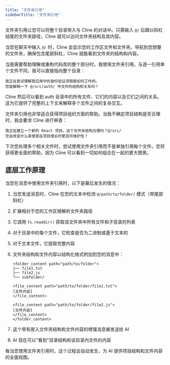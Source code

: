 ```yaml
---
title: "文件夹引用"
sidebarTitle: "文件夹引用"
---
```


文件夹引用让您可以将整个目录带入与 Cline 的对话中。只需输入 `@/` 后跟以斜杠结尾的文件夹路径，Cline 就可以访问文件夹结构及其内容。

当您在聊天中输入 `@/` 时，Cline 会显示您的工作区文件和文件夹。导航到您想要的文件夹，确保包含尾部斜杠，Cline 就能看到文件夹的结构和内容。

当我需要帮助理解或重构代码库的整个部分时，我使用文件夹引用。与逐一引用单个文件不同，我可以直接指向整个目录：

```
我正在尝试理解我应用中的身份验证流程是如何工作的。
您能解释一下 @/src/auth/ 中文件的结构和关系吗？
```

Cline 然后可以看到 auth 目录中的所有文件、它们的内容以及它们之间的关系。这为它提供了完整的上下文来解释多个文件之间的复杂交互。

文件夹引用也非常适合获得项目组织方面的帮助。当我不确定项目结构是否合理时，我会要求 Cline 进行审查：

```
我正在建立一个新的 React 项目。这个文件夹结构合理吗？@/src/
您会改变什么来使其在项目增长时更具可维护性？
```

下次您处理多个相关文件时，尝试使用文件夹引用而不是单独引用每个文件。您将获得更全面的帮助，因为 Cline 可以看到一切如何组合在一起的更大图景。

## 底层工作原理

当您在消息中使用文件夹引用时，以下是幕后发生的情况：

1. 当您发送消息时，Cline 在您的文本中检测 `@/path/to/folder/` 模式（带尾部斜杠）
2. 扩展相对于您的工作区根解析文件夹路径
3. 它调用 `fs.readdir()` 获取该文件夹中所有文件和子目录的列表
4. 对于目录中的每个文件，它检查是否为二进制或基于文本的
5. 对于文本文件，它提取完整内容
6. 文件夹结构和文件内容以结构化格式附加到您的消息中：

    ```
    <folder_content path="path/to/folder">
    ├── file1.txt
    ├── file2.js
    └── subfolder/

    <file_content path="path/to/folder/file1.txt">
    [文件内容]
    </file_content>

    <file_content path="path/to/folder/file2.js">
    [文件内容]
    </file_content>
    </folder_content>
    ```

7. 这个带有嵌入文件夹结构和文件内容的增强消息被发送给 AI
8. AI 现在可以"看到"目录结构和该目录内文件的内容

每当您使用文件夹引用时，这个过程会自动发生，为 AI 提供项目结构和文件内容的全面视图。
